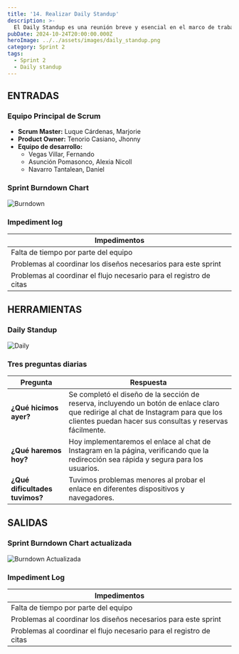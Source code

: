 ```yaml
---
title: '14. Realizar Daily Standup'
description: >-
  El Daily Standup es una reunión breve y esencial en el marco de trabajo Scrum, donde el equipo se reúne diariamente para compartir avances, identificar impedimentos y planificar las actividades del día. Esta práctica fomenta la comunicación continua y la colaboración entre los miembros del equipo, permitiendo ajustes rápidos en el trabajo en curso. Cada miembro del equipo reporta lo que hizo el día anterior, lo que planea hacer hoy y cualquier obstáculo que esté enfrentando. A través de este proceso, se asegura que todos estén alineados y enfocados en los objetivos del sprint, facilitando un entorno de trabajo ágil y eficiente.
pubDate: 2024-10-24T20:00:00.000Z
heroImage: ../../assets/images/daily_standup.png
category: Sprint 2
tags:
  - Sprint 2
  - Daily standup
---
```


## ENTRADAS

### Equipo Principal de Scrum

- **Scrum Master:** Luque Cárdenas, Marjorie
- **Product Owner:** Tenorio Casiano, Jhonny
- **Equipo de desarrollo:**
  <ul style={{ listStyleType: 'circle', paddingLeft: '20px' }}>
  	<li>Vegas Villar, Fernando</li>
  	<li>Asunción Pomasonco, Alexia Nicoll</li>
  	<li>Navarro Tantalean, Daniel</li>
  </ul>

### Sprint Burndown Chart

![Burndown](../../assets/images/burn.jpeg)

### Impediment log

| **Impedimentos**                                                    |
| ------------------------------------------------------------------- |
| Falta de tiempo por parte del equipo                                |
| Problemas al coordinar los diseños necesarios para este sprint      |
| Problemas al coordinar el flujo necesario para el registro de citas |

## HERRAMIENTAS

### Daily Standup

![Daily](../../assets/images/Daily.jpeg)

### Tres preguntas diarias

| **Pregunta**                   | **Respuesta**                                                                                                                                                                                 |
| ------------------------------ | --------------------------------------------------------------------------------------------------------------------------------------------------------------------------------------------- |
| **¿Qué hicimos ayer?**         | Se completó el diseño de la sección de reserva, incluyendo un botón de enlace claro que redirige al chat de Instagram para que los clientes puedan hacer sus consultas y reservas fácilmente. |
| **¿Qué haremos hoy?**          | Hoy implementaremos el enlace al chat de Instagram en la página, verificando que la redirección sea rápida y segura para los usuarios.                                                        |
| **¿Qué dificultades tuvimos?** | Tuvimos problemas menores al probar el enlace en diferentes dispositivos y navegadores.                                                                                                       |

## SALIDAS

### Sprint Burndown Chart actualizada

![Burndown Actualizada](../../assets/images/post24_v2.jpeg)

### Impediment Log

| **Impedimentos**                                                    |
| ------------------------------------------------------------------- |
| Falta de tiempo por parte del equipo                                |
| Problemas al coordinar los diseños necesarios para este sprint      |
| Problemas al coordinar el flujo necesario para el registro de citas |
